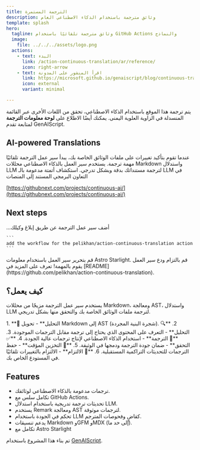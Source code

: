```yaml
---
title: الترجمة المستمرة
description: وثائق مترجمة باستخدام الذكاء الاصطناعي العام
template: splash
hero:
  tagline: وثائق مترجمة تلقائيًا باستخدام GitHub Actions والنماذج
  image:
    file: ../../../assets/logo.png
  actions:
    - text: البدء
      link: /action-continuous-translation/ar/reference/
      icon: right-arrow
    - text: اقرأ المنشور على المدونة
      link: https://microsoft.github.io/genaiscript/blog/continuous-translations/
      icon: external
      variant: minimal

---
```



يتم ترجمة هذا الموقع باستخدام الذكاء الاصطناعي، تحقق من اللغات الأخرى عبر القائمة المنسدلة في الزاوية العلوية اليمنى.
يمكنك أيضًا الاطلاع على **لوحة معلومات الترجمة** لمتابعة تقدم GenAIScript.

## AI-powered Translations

<CardGrid>
  <Card title="إجراءات GitHub" icon="github">
    عندما تقوم بتأكيد تغييرات على ملفات الوثائق الخاصة بك، يبدأ سير عمل الترجمة تلقائيًا مهمة ترجمة.
  </Card>

  <Card title="نماذج GitHub" icon="seti:markdown">
    يستخدم سير العمل بالذكاء الاصطناعي محللات Markdown واستدلال LLM لترجمة مستنداتك بدقة وبشكل تدرجي.
  </Card>
</CardGrid>

<Card title="الذكاء الاصطناعي المستمر" icon="rocket">
  استكشاف أتمتة مدعومة بالـ LLM في التعاون البرمجي المستند إلى المنصات

  [https://githubnext.com/projects/continuous-ai/](https://githubnext.com/projects/continuous-ai/)
</Card>

## Next steps

<CardGrid stagger>
  <Card title="إضافة سير العمل" icon="pencil">
    أضف سير عمل الترجمة عن طريق إبلاغ وكيلك...

    ```
    add the workflow for the pelikhan/action-continuous-translation action
    ```
  </Card>

  <Card title="تهيئة موقعك" icon="setting">
    قم بتحرير سير العمل باستخدام معلومات Astro Starlight.
  </Card>

  <Card title="ترجم!" icon="add-document">
    قم بالتزام ودع سير العمل يقوم بالمهمة!
  </Card>

  <Card title="اقرأ الوثائق" icon="open-book">
    تعرف على المزيد في
    [README](https://github.com/pelikhan/action-continuous-translation).
  </Card>
</CardGrid>

## كيف يعمل؟

يستخدم سير عمل الترجمة مزيجًا من محللات Markdown، ومعالجة AST، واستدلال LLM لترجمة ملفات الوثائق الخاصة بك والتحقق منها بشكل تدريجي.

<Steps>
  1. **📄 التحليل** - تحويل Markdown إلى AST (شجرة البنية المجردة).
  2. **🔍 التحليل** - التعرف على المحتوى الذي يحتاج إلى ترجمة مقابل الترجمات الموجودة.
  3. **🤖 الترجمة** - استخدام الذكاء الاصطناعي لإنتاج ترجمات عالية الجودة.
  4. **✅ التحقق** - ضمان جودة الترجمة ودمجها في الوثيقة.
  5. **💾 التخزين المؤقت** - حفظ الترجمات للتحديثات التراكمية المستقبلية.
  6. **📝 الالتزام** - الالتزام بالتغييرات تلقائيًا في المستودع الخاص بك.
</Steps>

## Features

* ترجمات مدعومة بالذكاء الاصطناعي لوثائقك.
* تكامل سلس مع GitHub Actions.
* تحديثات ترجمة تدريجية باستخدام استدلال LLM.
* يستخدم Remark ومعالجة AST لترجمات موثوقة.
* تحكم في الجودة باستخدام LLM كقاضٍ وفحوصات المترجم.
* يدعم تنسيقات Markdown وGFM وMDX (إلى حد ما).
* تكامل مع Astro Starlight

تم بناء هذا المشروع باستخدام [GenAIScript](https://microsoft.github.io/genaiscript).

<div class="dot-pattern" aria-hidden="true" />
